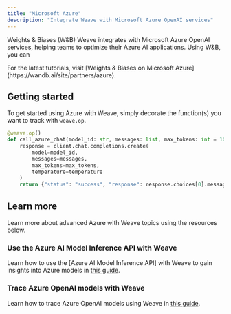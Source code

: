 ```yaml
---
title: "Microsoft Azure"
description: "Integrate Weave with Microsoft Azure OpenAI services"
---
```


Weights & Biases (W&B) Weave integrates with Microsoft Azure OpenAI services, helping teams to optimize their Azure AI applications. Using W&B, you can 

<Tip>
For the latest tutorials, visit [Weights & Biases on Microsoft Azure](https://wandb.ai/site/partners/azure).
</Tip>

## Getting started

To get started using Azure with Weave, simply decorate the function(s) you want to track with `weave.op`.

```python lines
@weave.op()
def call_azure_chat(model_id: str, messages: list, max_tokens: int = 1000, temperature: float = 0.5):
    response = client.chat.completions.create(
        model=model_id,
        messages=messages,
        max_tokens=max_tokens,
        temperature=temperature
    )
    return {"status": "success", "response": response.choices[0].message.content}

```

## Learn more

Learn more about advanced Azure with Weave topics using the resources below.

### Use the Azure AI Model Inference API with Weave

Learn how to use the [Azure AI Model Inference API] with Weave to gain insights into Azure models in [this guide](https://wandb.ai/byyoung3/ML-NEWS2/reports/A-guide-to-using-the-Azure-AI-model-inference-API--Vmlldzo4OTY1MjEy#tutorial:-implementing-azure-ai-model-inference-api-with-w&b-weave-).

### Trace Azure OpenAI models with Weave

Learn how to trace Azure OpenAI models using Weave in [this guide](https://wandb.ai/a-sh0ts/azure-weave-cookbook/reports/How-to-use-Azure-OpenAI-and-Azure-AI-Studio-with-W-B-Weave--Vmlldzo4MTI0NDgy).  
